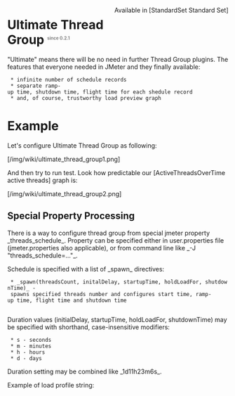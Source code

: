 <div style="float: right" class="plugins_set standard_set">Available in [StandardSet Standard Set]</div>
= Ultimate Thread Group <sup><font color=gray size="1">since 0.2.1</font></sup>=

"Ultimate" means there will be no need in further Thread Group plugins. The features that everyone needed in JMeter and they finally available:
  * infinite number of schedule records
  * separate ramp-up time, shutdown time, flight time for each shedule record
  * and, of course, trustworthy load preview graph

= Example =
Let's configure Ultimate Thread Group as following:

[/img/wiki/ultimate_thread_group1.png]

And then try to run test. Look how predictable our [ActiveThreadsOverTime active threads] graph is:

[/img/wiki/ultimate_thread_group2.png]

== Special Property Processing ==

There is a way to configure thread group from special jmeter property _threads_schedule_.
Property can be specified either in user.properties file (jmeter.properties also applicable), or
from command line like _-J "threads_schedule=..."_. 

Schedule is specified with a list of _spawn_ directives:
  * _spawn(threadsCount, initalDelay, startupTime, holdLoadFor, shutdownTime)_ - spawns specified threads number and configures start time, ramp-up time, flight time and shutdown time
  
Duration values (initialDelay, startupTime, holdLoadFor, shutdownTime) may be specified with shorthand, case-insensitive modifiers:
  * s - seconds
  * m - minutes
  * h - hours
  * d - days

Duration setting may be combined like _1d11h23m6s_.

Example of load profile string: {{{threads_schedule=spawn(15,1s,1s,1s,1s) spawn(40,1s,3s,1s,2s)}}}
